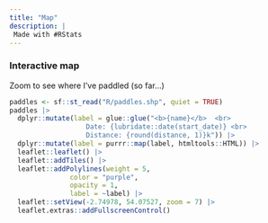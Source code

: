 ```yaml
---
title: "Map"
description: |
 Made with #RStats
---
```


### Interactive map

Zoom to see where I've paddled (so far...)

```r
paddles <- sf::st_read("R/paddles.shp", quiet = TRUE)
paddles |>
  dplyr::mutate(label = glue::glue("<b>{name}</b>  <br>
                   Date: {lubridate::date(start_date)} <br>
                   Distance: {round(distance, 1)}k")) |>
  dplyr::mutate(label = purrr::map(label, htmltools::HTML)) |>
  leaflet::leaflet() |>
  leaflet::addTiles() |>  
  leaflet::addPolylines(weight = 5,
               color = "purple", 
               opacity = 1, 
               label = ~label) |>
  leaflet::setView(-2.74978, 54.07527, zoom = 7) |>
  leaflet.extras::addFullscreenControl()
```
